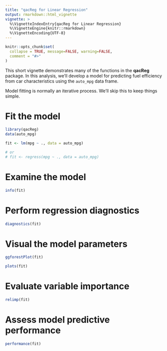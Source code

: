 ```yaml
---
title: "qacReg for Linear Regression"
output: rmarkdown::html_vignette
vignette: >
  %\VignetteIndexEntry{qacReg for Linear Regression}
  %\VignetteEngine{knitr::rmarkdown}
  %\VignetteEncoding{UTF-8}
---
```


```r
knitr::opts_chunk$set(
  collapse = TRUE, message=FALSE, warning=FALSE,
  comment = "#>"
)
```

This short vignette demonstrates many of the functions in the **qacReg** package. In this analysis, we'll develop a model for predicting fuel efficiency from car characteristics using the `auto_mpg` data frame.

Model fitting is normally an iterative process. We'll skip this to keep things simple.

# Fit the model
```r
library(qacReg)
data(auto_mpg)

fit <- lm(mpg ~ ., data = auto_mpg)

# or
# fit <- regress(mpg ~ ., data = auto_mpg)
```

# Examine the model

```r
info(fit)
```


# Perform regression diagnostics

```r
diagnostics(fit)
```


# Visual the model parameters

```r
ggforestPlot(fit)
```

```r
plots(fit)
```


# Evaluate variable importance

```r
relimp(fit)
```


# Assess model predictive performance

```r
performance(fit)
```


